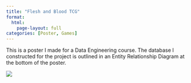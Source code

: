 ```yaml
---
title: "Flesh and Blood TCG"
format: 
  html: 
    page-layout: full
categories: [Poster, Games]
---
```


This is a poster I made for a Data Engineering course. The database I constructed for the project is outlined in an Entity Relationship Diagram at the bottom of the poster.

![](../images/carter_mcmahon_data_engineering_final_poster-1.png){fig-align="center"}
